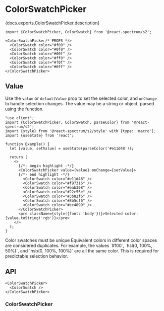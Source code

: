 


# ColorSwatchPicker

<PageDescription>{docs.exports.ColorSwatchPicker.description}</PageDescription>

```tsx render docs={docs.exports.ColorSwatchPicker} links={docs.links} props={['size', 'density', 'rounding']} initialProps={{defaultValue: '#f00'}} type="s2"
import {ColorSwatchPicker, ColorSwatch} from '@react-spectrum/s2';

<ColorSwatchPicker/* PROPS */>
  <ColorSwatch color="#f00" />
  <ColorSwatch color="#0f0" />
  <ColorSwatch color="#00f" />
  <ColorSwatch color="#ff0" />
  <ColorSwatch color="#f0f" />
  <ColorSwatch color="#0ff" />
</ColorSwatchPicker>
```

## Value

Use the `value` or `defaultValue` prop to set the selected color, and `onChange` to handle selection changes.  The value may be a string or <TypeLink type={docs.exports.Color} links={docs.links} /> object, parsed using the <TypeLink type={docs.exports.parseColor} links={docs.links} /> function.

```tsx render
"use client";
import {ColorSwatchPicker, ColorSwatch, parseColor} from '@react-spectrum/s2';
import {style} from '@react-spectrum/s2/style' with {type: 'macro'};
import {useState} from 'react';

function Example() {
  let [value, setValue] = useState(parseColor('#e11d48'));

  return (
    <>
      {/*- begin highlight -*/}
      <ColorSwatchPicker value={value} onChange={setValue}>
      {/*- end highlight -*/}
        <ColorSwatch color="#e11d48" />
        <ColorSwatch color="#f97316" />
        <ColorSwatch color="#eab308" />
        <ColorSwatch color="#22c55e" />
        <ColorSwatch color="#3b82f6" />
        <ColorSwatch color="#8b5cf6" />
        <ColorSwatch color="#ec4899" />
      </ColorSwatchPicker>
      <pre className={style({font: 'body'})}>Selected color: {value.toString('rgb')}</pre>
    </>
  );
}
```

<InlineAlert variant="notice">
  <Heading>Color swatches must be unique</Heading>
  <Content>Equivalent colors in different color spaces are considered duplicates. For example, the values `#f00`, `hsl(0, 100%, 50%)`, and `hsb(0, 100%, 100%)` are all the same color. This is required for predictable selection behavior.</Content>
</InlineAlert>

## API

```tsx links={{ColorSwatchPicker: '#colorswatchpicker', ColorSwatch: 'ColorSwatch.html'}}
<ColorSwatchPicker>
  <ColorSwatch />
</ColorSwatchPicker>
```

### ColorSwatchPicker

<PropTable component={docs.exports.ColorSwatchPicker} links={docs.links} />
